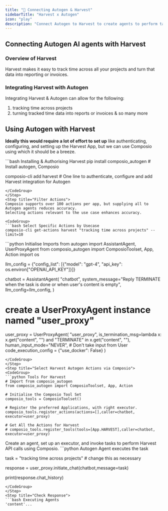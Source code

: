 ```yaml
---
title: "🚀 Connecting Autogen & Harvest"
sidebarTitle: "Harvest x Autogen"
icon: "play"
description: "Connect Autogen to Harvest to create agents to perform tasks using natural language"
---
```


## Connecting Autogen AI agents with Harvest

### Overview of Harvest

Harvest makes it easy to track time across all your projects and turn that data into reporting or invoices.

### Integrating Harvest with Autogen

Integrating Harvest & Autogen can allow for the following:

1. tracking time across projects
2. turning tracked time data into reports or invoices
& so many more

## Using Autogen with Harvest

<Steps>
<Step title="Setting Up the Environment">

**Ideally this would require a lot of effort to set up** like authenticating, configuring, and setting up the Harvest App, but we can use Composio using which it should be a breeze.

<CodeGroup>
```bash Installing & Authorising Harvest
pip install composio_autogen # Install autogen, Composio 

composio-cli add harvest # One line to authenticate, configure and add Harvest integration for Autogen
```
</CodeGroup>
</Step>
<Step title="Filter Actions">
Composio supports over 100 actions per app, but supplying all to Autogen agents reduces accuracy.
Selecting actions relevant to the use case enhances accuracy.

<CodeGroup>
```bash Select Specific Actions by Usecase
composio-cli get-actions harvest "tracking time across projects" --limit=10
```
</CodeGroup>

</Step>
<Step title="Import Base Packages">

<CodeGroup>
```python Initialise Imports
from autogen import AssistantAgent, UserProxyAgent
from composio_autogen import ComposioToolset, App, Action
import os

llm_config = {"config_list": [{"model": "gpt-4", "api_key": os.environ["OPENAI_API_KEY"]}]}

chatbot = AssistantAgent(
    "chatbot",
    system_message="Reply TERMINATE when the task is done or when user's content is empty",
    llm_config=llm_config,
)

# create a UserProxyAgent instance named "user_proxy"
user_proxy = UserProxyAgent(
    "user_proxy",
    is_termination_msg=lambda x: x.get("content", "") and "TERMINATE" in x.get("content", ""),
    human_input_mode="NEVER", # Don't take input from User
    code_execution_config = {"use_docker": False}
)
```
</CodeGroup>
</Step>
<Step title="Select Harvest Autogen Actions via Composio">
<CodeGroup>
```python Tools For Harvest
# Import from composio_autogen
from composio_autogen import ComposioToolset, App, Action

# Initialise the Composio Tool Set
composio_tools = ComposioToolset()

# Register the preferred Applications, with right executor. 
composio_tools.register_actions(actions=[],caller=chatbot, executor=user_proxy)

# Get All the Actions for Harvest
# composio_tools.register_tools(tools=[App.HARVEST],caller=chatbot, executor=user_proxy) 
```
</CodeGroup>
</Step>
<Step title="Execute the Agent">
Create an agent, set up an executor, and invoke tasks to perform Harvest API calls using Composio. 
<CodeGroup>
```python Autogen Agent executes the task

task = "tracking time across projects" # change this as necessary

response = user_proxy.initiate_chat(chatbot,message=task)

print(response.chat_history)
```
</CodeGroup>
</Step>
<Step title="Check Response">
```bash Executing Agents
'content'...
```
</Step>
</Steps>
